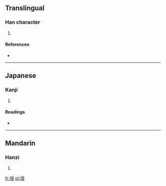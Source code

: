==Translingual==

===Han character===
{{Han char|rn=96|rad=玉|as=12|sn=16|four=1711<sub>8</sub>|canj=一土弓人廿 (MGNOT)}}

# {{defn|Han|sort=玉12}}

====References====
* {{Han ref|kx=0741.260|dkj=21227|dj=1151.060|hdz=21138.150|uh=7492|ud=29842|bh=EA66|bd=60006}}

----

==Japanese==

===Kanji===
{{ja-kanji|grade=|rs=玉12}}

# {{defn|lang=ja|sort=玉12}}

====Readings====
* {{ja-readings|on=[[とう]] (tō)|kun=[[いし]] (ishi)|nanori=}}

----

==Mandarin==

===Hanzi===
{{cmn-hanzi|pin=[[dēng]] ([[deng1]])|wg=teng<sup>1</sup>}}

# {{defn|lang=cmn|sort=玉12}}

[[fr:璒]]
[[pl:璒]]